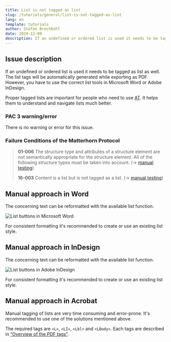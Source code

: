 ```yaml
---
title: List is not tagged as list
slug: /tutorials/general/list-is-not-tagged-as-list
lang: en
template: tutorials
author: Stefan Brechbühl
date: 2019-12-09
description: If an undefined or ordered list is used it needs to be tagged as list as well. The list tags will be automatically generated while exporting as PDF. However, you have to use the correct list tools in Microsoft Word or Adobe InDesign.
---
```

## Issue description

If an undefined or ordered list is used it needs to be tagged as list as well. The list tags will be automatically generated while exporting as PDF. However, you have to use the correct list tools in Microsoft Word or Adobe InDesign.

Proper tagged lists are important for people who need to use [AT](https://accessible-pdf.info/en/glossary/#assistive-technology). It helps them to understand and navigate lists much better.

### PAC 3 warning/error

There is no warning or error for this issue.

### Failure Conditions of the Matterhorn Protocol

> **01-006** The structure type and attributes of a structure element are not semantically appropriate for the structure element. All of the following structure types must be taken into account. (→ [manual testing](https://accessible-pdf.info/en/glossary/#manual-testing))
> 
> **16-003** Content is a list but is not tagged as a list. (→ [manual testing](https://accessible-pdf.info/en/glossary/#manual-testing))

## Manual approach in Word

The concerning text can be reformatted with the available list function.

![List buttons in Microsoft Word](https://accessible-pdf.info/content/uploads/word_list_icons.png)

For consistent formatting it's recommended to create or use an existing list style.

## Manual approach in InDesign

The concerning text can be reformatted with the available list function.

![List buttons in Adobe InDesign](https://accessible-pdf.info/content/uploads/indesign_list_icons.png)

For consistent formatting it's recommended to create or use an existing list style.

## Manual approach in Acrobat

Manual tagging of lists are very time consuming and error-prone. It's recommended to use one of the solutions mentioned above.

The required tags are `<L>`, `<LI>`, `<Lbl>` and `<LBody>`. Each tags are described in [“Overview of the PDF tags”](https://accessible-pdf.info/en/basics/overview-of-the-pdf-tags/).